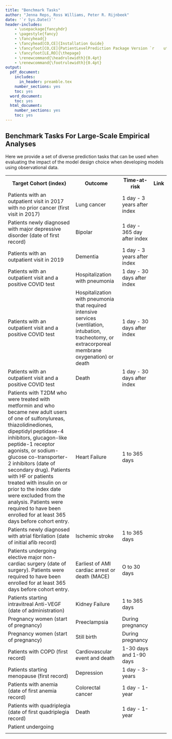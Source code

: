 ```yaml
---
title: "Benchmark Tasks"
author: "Jenna Reps, Ross Williams, Peter R. Rijnbeek"
date: '`r Sys.Date()`'
header-includes:
    - \usepackage{fancyhdr}
    - \pagestyle{fancy}
    - \fancyhead{}
    - \fancyhead[CO,CE]{Installation Guide}
    - \fancyfoot[CO,CE]{PatientLevelPrediction Package Version `r    utils::packageVersion("PatientLevelPrediction")`}
    - \fancyfoot[LE,RO]{\thepage}
    - \renewcommand{\headrulewidth}{0.4pt}
    - \renewcommand{\footrulewidth}{0.4pt}
output:
  pdf_document:
    includes:
      in_header: preamble.tex
    number_sections: yes
    toc: yes
  word_document:
    toc: yes
  html_document:
    number_sections: yes
    toc: yes
---
```

<!--
%\VignetteEngine{knitr}
%\VignetteIndexEntry{Benchmark Tasks}
-->

## Benchmark Tasks For Large-Scale Empirical Analyses

Here we provide a set of diverse prediction tasks that can be used when evaluating the impact of the model design choice when developing models using observational data.

<table>
<tr>
<th>
Target Cohort (index)
</th>
<th>
Outcome
</th>
<th>
Time-at-risk
</th>
<th>
Link
</th>
</tr>


<tr>
<td>
Patients with an outpatient visit in 2017 with no prior cancer (first visit in 2017)
</td>
<td>
Lung cancer
</td>
<td>
1 day - 3 years after index
</td>
<td>
</td>
</tr>

<tr>
<td>
Patients newly diagnosed with major depressive disorder (date of first record)
</td>
<td>
Bipolar
</td>
<td>
1 day - 365 day after index
</td>
<td>
</td>
</tr>

<tr>
<td>
Patients with an outpatient visit in 2019
</td>
<td>
Dementia
</td>
<td>
1 day - 3 years after index
</td>
<td>
</td>
</tr>

<tr>
<td>
Patients with an outpatient visit and a positive COVID test
</td>
<td>
Hospitalization with pneumonia
</td>
<td>
1 day - 30 days after index
</td>
<td>
</td>
</tr>

<tr>
<td>
Patients with an outpatient visit and a positive COVID test
</td>
<td>
Hospitalization with pneumonia that required intensive services (ventilation, intubation, tracheotomy, or extracorporeal membrane oxygenation) or death
</td>
<td>
1 day - 30 days after index
</td>
<td>
</td>
</tr>

<tr>
<td>
Patients with an outpatient visit and a positive COVID test
</td>
<td>
Death
</td>
<td>
1 day - 30 days after index
</td>
<td>
</td>
</tr>

<tr>
<td>
Patients with T2DM who were treated with metformin and who became new adult users of one of sulfonylureas, thiazolidinediones, dipeptidyl peptidase-4 inhibitors, glucagon-like peptide-1 receptor agonists, or sodium-glucose co-transporter-2 inhibitors (date of secondary drug). Patients with HF or patients treated with insulin on or prior to the index date were excluded from the analysis. Patients were required to have been enrolled for at least 365 days before cohort entry.
</td>
<td>
Heart Failure
</td>
<td>
1 to 365 days
</td>
<td>
</td>
</tr>

<tr>
<td>
Patients newly diagnosed with atrial fibrilation (date of initial afib record)
</td>
<td>
Ischemic stroke
</td>
<td>
1 to 365 days
</td>
<td>
</td>
</tr>

<tr>
<td>
Patients undergoing elective major non-cardiac surgery (date of surgery). Patients were required to have been enrolled for at least 365 days before cohort entry.  
</td>
<td>
Earliest of AMI cardiac arrest or death (MACE)
</td>
<td>
O to 30 days
</td>
<td>
</td>
</tr>

<tr>
<td>
Patients starting intravitreal Anti-VEGF (date of administration)  
</td>
<td>
Kidney Failure
</td>
<td>
1 to 365 days
</td>
<td>
</td>
</tr>

<tr>
<td>
Pregnancy women (start of pregnancy)
</td>
<td>
Preeclampsia
</td>
<td>
During pregnancy
</td>
<td>
</td>
</tr>

<tr>
<td>
Pregnancy women (start of pregnancy)
</td>
<td>
Still birth
</td>
<td>
During pregnancy
</td>
<td>
</td>
</tr>


<tr>
<td>
Patients with COPD (first record)
</td>
<td>
Cardiovascular event and death 
</td>
<td>
1-30 days and 1-90 days
</td>
<td>
</td>
</tr>

<tr>
<td>
Patients starting menopause (first record)
</td>
<td>
Depression
</td>
<td>
1 day - 3-years 
</td>
<td>
</td>
</tr>

<tr>
<td>
Patients with anemia (date of first anemia record)
</td>
<td>
Colorectal cancer
</td>
<td>
1 day - 1-year
</td>
<td>
</td>
</tr>

<tr>
<td>
Patients with quadriplegia  (date of first quadriplegia record)
</td>
<td>
Death
</td>
<td>
1 day - 1-year
</td>
<td>
</td>
</tr>

<tr>
<td>
Patient undergoing 
</td>
<td>

</td>
<td>

</td>
<td>
</td>
</tr>

<tr>
<td>

</td>
<td>

</td>
<td>

</td>
<td>
</td>
</tr>

</table>
    